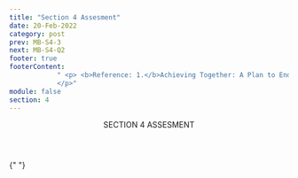 ```yaml
---
title: "Section 4 Assesment"
date: 20-Feb-2022
category: post
prev: MB-S4-3
next: MB-S4-Q2
footer: true
footerContent:
            " <p> <b>Reference: 1.</b>Achieving Together: A Plan to End the HIV Epidemic in Texas. A Status-Neutral Approach: Achieving Together to End the HIV Epidemic. June 18, 2020. Accessed May 19, 2022. https://achievingtogethertx.org/wp-content/uploads/2020/11/Status-Neutral-White-Paper_06182020.pdf
            </p>"
module: false
section: 4
---
```


<Header>
  SECTION 4<span className="text-red"> ASSESMENT</span>
</Header>

{" "}

<Quiz
  title="Even if someone tests negative for HIV, they can still enter into the HIV care continuum."
  options="True,False"
  answer="0"
  response="Even if someone tests negative for HIV, they can still discuss preventive care with their healthcare provider<sup>1</sup>"
/>
